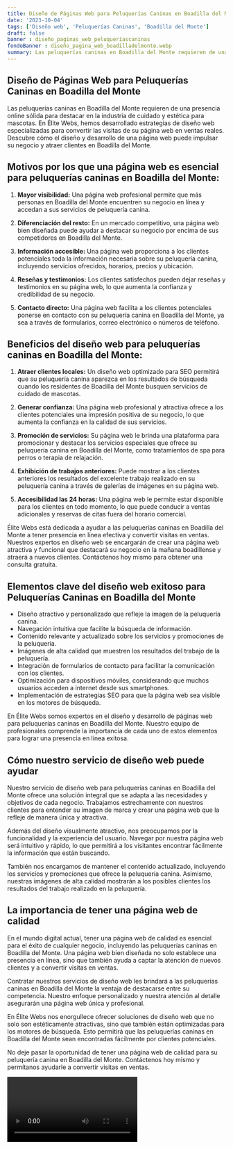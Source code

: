 ```yaml
---
title: Diseño de Páginas Web para Peluquerías Caninas en Boadilla del Monte
date: '2023-10-04'
tags: ['Diseño web', 'Peluquerías Caninas', 'Boadilla del Monte']
draft: false
banner : diseño_paginas_web_peluqueríascaninas
fondoBanner : diseño_pagina_web_boadilladelmonte.webp
summary: Las peluquerías caninas en Boadilla del Monte requieren de una presencia online sólida para destacar en la industria de cuidado y estética para mascotas. En Élite Webs, hemos desarrollado estrategias de diseño web especializadas para convertir las visitas de su página web en ventas reales. Descubre cómo el diseño y desarrollo de una página web puede impulsar su negocio y atraer clientes en Boadilla del Monte.
---
```


## Diseño de Páginas Web para Peluquerías Caninas en Boadilla del Monte

Las peluquerías caninas en Boadilla del Monte requieren de una presencia online sólida para destacar en la industria de cuidado y estética para mascotas. En Élite Webs, hemos desarrollado estrategias de diseño web especializadas para convertir las visitas de su página web en ventas reales. Descubre cómo el diseño y desarrollo de una página web puede impulsar su negocio y atraer clientes en Boadilla del Monte.

## Motivos por los que una página web es esencial para peluquerías caninas en Boadilla del Monte:

1. **Mayor visibilidad:** Una página web profesional permite que más personas en Boadilla del Monte encuentren su negocio en línea y accedan a sus servicios de peluquería canina.

2. **Diferenciación del resto:** En un mercado competitivo, una página web bien diseñada puede ayudar a destacar su negocio por encima de sus competidores en Boadilla del Monte.

3. **Información accesible:** Una página web proporciona a los clientes potenciales toda la información necesaria sobre su peluquería canina, incluyendo servicios ofrecidos, horarios, precios y ubicación.

4. **Reseñas y testimonios:** Los clientes satisfechos pueden dejar reseñas y testimonios en su página web, lo que aumenta la confianza y credibilidad de su negocio.

5. **Contacto directo:** Una página web facilita a los clientes potenciales ponerse en contacto con su peluquería canina en Boadilla del Monte, ya sea a través de formularios, correo electrónico o números de teléfono.

## Beneficios del diseño web para peluquerías caninas en Boadilla del Monte:

1. **Atraer clientes locales:** Un diseño web optimizado para SEO permitirá que su peluquería canina aparezca en los resultados de búsqueda cuando los residentes de Boadilla del Monte busquen servicios de cuidado de mascotas.

2. **Generar confianza:** Una página web profesional y atractiva ofrece a los clientes potenciales una impresión positiva de su negocio, lo que aumenta la confianza en la calidad de sus servicios.

3. **Promoción de servicios:** Su página web le brinda una plataforma para promocionar y destacar los servicios especiales que ofrece su peluquería canina en Boadilla del Monte, como tratamientos de spa para perros o terapia de relajación.

4. **Exhibición de trabajos anteriores:** Puede mostrar a los clientes anteriores los resultados del excelente trabajo realizado en su peluquería canina a través de galerías de imágenes en su página web.

5. **Accesibilidad las 24 horas:** Una página web le permite estar disponible para los clientes en todo momento, lo que puede conducir a ventas adicionales y reservas de citas fuera del horario comercial.

Élite Webs está dedicada a ayudar a las peluquerías caninas en Boadilla del Monte a tener presencia en línea efectiva y convertir visitas en ventas. Nuestros expertos en diseño web se encargarán de crear una página web atractiva y funcional que destacará su negocio en la mañana boadillense y atraerá a nuevos clientes. Contáctenos hoy mismo para obtener una consulta gratuita.

<GifSeo />

<Cta />

## Elementos clave del diseño web exitoso para Peluquerías Caninas en Boadilla del Monte

- Diseño atractivo y personalizado que refleje la imagen de la peluquería canina.
- Navegación intuitiva que facilite la búsqueda de información.
- Contenido relevante y actualizado sobre los servicios y promociones de la peluquería.
- Imágenes de alta calidad que muestren los resultados del trabajo de la peluquería.
- Integración de formularios de contacto para facilitar la comunicación con los clientes.
- Optimización para dispositivos móviles, considerando que muchos usuarios acceden a internet desde sus smartphones.
- Implementación de estrategias SEO para que la página web sea visible en los motores de búsqueda.

En Élite Webs somos expertos en el diseño y desarrollo de páginas web para peluquerías caninas en Boadilla del Monte. Nuestro equipo de profesionales comprende la importancia de cada uno de estos elementos para lograr una presencia en línea exitosa.

## Cómo nuestro servicio de diseño web puede ayudar

Nuestro servicio de diseño web para peluquerías caninas en Boadilla del Monte ofrece una solución integral que se adapta a las necesidades y objetivos de cada negocio. Trabajamos estrechamente con nuestros clientes para entender su imagen de marca y crear una página web que la refleje de manera única y atractiva.

Además del diseño visualmente atractivo, nos preocupamos por la funcionalidad y la experiencia del usuario. Navegar por nuestra página web será intuitivo y rápido, lo que permitirá a los visitantes encontrar fácilmente la información que están buscando.

También nos encargamos de mantener el contenido actualizado, incluyendo los servicios y promociones que ofrece la peluquería canina. Asimismo, nuestras imágenes de alta calidad mostrarán a los posibles clientes los resultados del trabajo realizado en la peluquería.

## La importancia de tener una página web de calidad

En el mundo digital actual, tener una página web de calidad es esencial para el éxito de cualquier negocio, incluyendo las peluquerías caninas en Boadilla del Monte. Una página web bien diseñada no solo establece una presencia en línea, sino que también ayuda a captar la atención de nuevos clientes y a convertir visitas en ventas.

Contratar nuestros servicios de diseño web les brindará a las peluquerías caninas en Boadilla del Monte la ventaja de destacarse entre su competencia. Nuestro enfoque personalizado y nuestra atención al detalle asegurarán una página web única y profesional.

En Élite Webs nos enorgullece ofrecer soluciones de diseño web que no solo son estéticamente atractivas, sino que también están optimizadas para los motores de búsqueda. Esto permitirá que las peluquerías caninas en Boadilla del Monte sean encontradas fácilmente por clientes potenciales.

No deje pasar la oportunidad de tener una página web de calidad para su peluquería canina en Boadilla del Monte. Contáctenos hoy mismo y permítanos ayudarle a convertir visitas en ventas.

<Video />

<CtaBot job='Peluquerías Caninas' city='Boadilla del Monte'/>

<Gmaps query='Boadilla del Monte+españa+maps' />